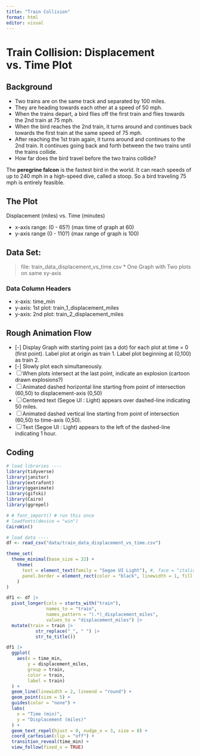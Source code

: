```yaml
---
title: "Train Collision"
format: html
editor: visual
---
```


# Train Collision: Displacement vs. Time Plot

## Background

-   Two trains are on the same track and separated by 100 miles.
-   They are heading towards each other at a speed of 50 mph.
-   When the trains depart, a bird flies off the first train and flies towards the 2nd train at 75 mph.
-   When the bird reaches the 2nd train, it turns around and continues back towards the first train at the same speed of 75 mph.
-   After reaching the 1st train again, it turns around and continues to the 2nd train. It continues going back and forth between the two trains until the trains collide.
-   How far does the bird travel before the two trains collide?

::: callout-note
The **peregrine falcon** is the fastest bird in the world. It can reach speeds of up to 240 mph in a high-speed dive, called a stoop. So a bird traveling 75 mph is entirely feasible.
:::

## The Plot

Displacement (miles) vs. Time (minutes)

-   x-axis range: (0 - 65?) (max time of graph at 60)
-   y-axis range (0 - 110?) (max range of graph is 100)

## Data Set:

> file: train_data_displacement_vs_time.csv \* One Graph with Two plots on same xy-axis

### Data Column Headers

-   x-axis: time_min
-   y-axis: 1st plot: train_1_displacement_miles
-   y-axis: 2nd plot: train_2_displacement_miles

## Rough Animation Flow

- [-]  Display Graph with starting point (as a dot) for each plot at time = 0 (first point). Label plot at origin as train 1. Label plot beginning at (0,100) as train 2.
- [-]  Slowly plot each simultaneously.
- [ ]  When plots intersect at the last point, indicate an explosion (cartoon drawn explosions?)
- [ ]  Animated dashed horizontal line starting from point of intersection (60,50) to displacement-axis (0,50)
- [ ]  Centered text (Segoe UI : Light) appears over dashed-line indicating 50 miles.
- [ ]  Animated dashed vertical line starting from point of intersection (60,50) to time-axis (0,50).
- [ ]  Text (Segoe UI : Light) appears to the left of the dashed-line indicating 1 hour.

## Coding

```r
# load libraries ----
library(tidyverse)
library(janitor)
library(extrafont)
library(gganimate)
library(gifski)
library(Cairo)
library(ggrepel)

# # font_import() # run this once
# loadfonts(device = "win")
CairoWin()

# load data ----
df <- read_csv("data/train_data_displacement_vs_time.csv")

theme_set(
  theme_minimal(base_size = 32) + 
    theme(
      text = element_text(family = "Segoe UI Light"), #, face = "italic")
      panel.border = element_rect(color = "black", linewidth = 1, fill = NA)
    )
)

```

```r
df1 <- df |> 
  pivot_longer(cols = starts_with("train"),
               names_to = "train",
               names_pattern = "(.*)_displacement_miles",
               values_to = "displacement_miles") |> 
  mutate(train = train |> 
           str_replace("_", " ") |> 
           str_to_title())

df1 |> 
  ggplot(
    aes(x = time_min,
        y = displacement_miles,
        group = train,
        color = train,
        label = train)
  ) +
  geom_line(linewidth = 2, lineend = "round") +
  geom_point(size = 5) +
  guides(color = "none") +
  labs(
    x = "Time (min)",
    y = "Displacement (miles)"
  ) +
  geom_text_repel(hjust = 0, nudge_x = 3, size = 8) +
  coord_cartesian(clip = "off") +
  transition_reveal(time_min) +
  view_follow(fixed_x = TRUE)
```
